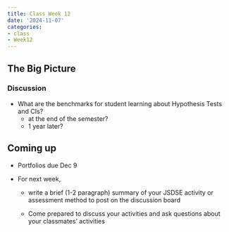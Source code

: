 ```yaml
---
title: Class Week 12
date: '2024-11-07'
categories:
- class
- Week12
---
```


## The Big Picture

### Discussion 
- What are the benchmarks for student learning about Hypothesis Tests and CIs?
    - at the end of the semester?
    - 1 year later?

## Coming up

- Portfolios due Dec 9

- For next week, 
    - write a brief (1-2 paragraph) summary of your JSDSE activity or assessment method to post on the discussion board
    
    - Come prepared to discuss your activities and ask questions about your classmates' activities


\clearpage
\vspace*{1in}
\clearpage
